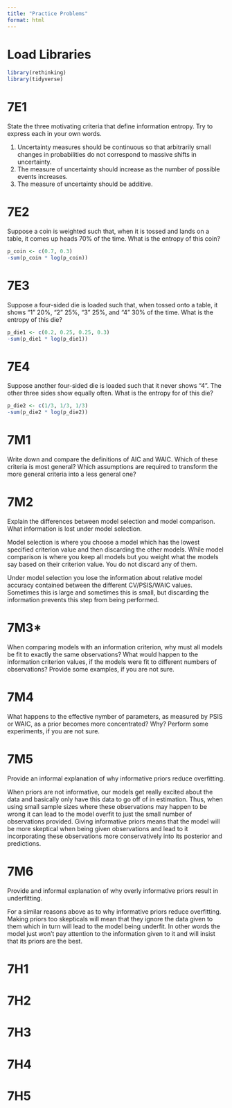 ```yaml
---
title: "Practice Problems"
format: html
---
```


# Load Libraries

```r
library(rethinking)
library(tidyverse)
```

# 7E1

State the three motivating criteria that define information entropy. Try to express each in your own words.

1.  Uncertainty measures should be continuous so that arbitrarily small changes in probabilities do not correspond to massive shifts in uncertainty.
2.  The measure of uncertainty should increase as the number of possible events increases.
3.  The measure of uncertainty should be additive.

# 7E2

Suppose a coin is weighted such that, when it is tossed and lands on a table, it comes up heads 70% of the time. What is the entropy of this coin?

```r
p_coin <- c(0.7, 0.3)
-sum(p_coin * log(p_coin))
```

# 7E3

Suppose a four-sided die is loaded such that, when tossed onto a table, it shows "1" 20%, "2" 25%, "3" 25%, and "4" 30% of the time. What is the entropy of this die?

```r
p_die1 <- c(0.2, 0.25, 0.25, 0.3)
-sum(p_die1 * log(p_die1))
```

# 7E4

Suppose another four-sided die is loaded such that it never shows "4". The other three sides show equally often. What is the entropy for of this die?

```r
p_die2 <- c(1/3, 1/3, 1/3)
-sum(p_die2 * log(p_die2))
```

# 7M1

Write down and compare the definitions of AIC and WAIC. Which of these criteria is most general? Which assumptions are required to transform the more general criteria into a less general one?

# 7M2

Explain the differences between model selection and model comparison. What information is lost under model selection.

Model selection is where you choose a model which has the lowest specified criterion value and then discarding the other models. While model comparison is where you keep all models but you weight what the models say based on their criterion value. You do not discard any of them.

Under model selection you lose the information about relative model accuracy contained between the different CV/PSIS/WAIC values. Sometimes this is large and sometimes this is small, but discarding the information prevents this step from being performed.

# 7M3\*

When comparing models with an information criterion, why must all models be fit to exactly the same observations? What would happen to the information criterion values, if the models were fit to different numbers of observations? Provide some examples, if you are not sure.

# 7M4

What happens to the effective nymber of parameters, as measured by PSIS or WAIC, as a prior becomes more concentrated? Why? Perform some experiments, if you are not sure.

# 7M5

Provide an informal explanation of why informative priors reduce overfitting.

When priors are not informative, our models get really excited about the data and basically only have this data to go off of in estimation. Thus, when using small sample sizes where these observations may happen to be wrong it can lead to the model overfit to just the small number of observations provided. Giving informative priors means that the model will be more skeptical when being given observations and lead to it incorporating these observations more conservatively into its posterior and predictions.

# 7M6

Provide and informal explanation of why overly informative priors result in underfitting.

For a similar reasons above as to why informative priors reduce overfitting. Making priors too skepticals will mean that they ignore the data given to them which in turn will lead to the model being underfit. In other words the model just won't pay attention to the information given to it and will insist that its priors are the best.

# 7H1

# 7H2

# 7H3

# 7H4

# 7H5
